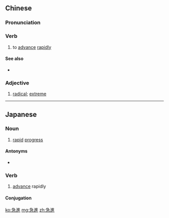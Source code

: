 {{also|急进}}
==Chinese==
{{zh-forms|s=急进}}

===Pronunciation===
{{zh-pron
|m=jíjìn
|c=gap1 zeon3
|mn=kip-chìn
|cat=v,a
}}

===Verb===
{{zh-verb}}

# to [[advance]] [[rapidly]]

====See also====
* {{zh-l|漸進}}

===Adjective===
{{zh-adj}}

# [[radical]]; [[extreme]]

----

==Japanese==
{{ja-kanjitab|きゅう|しん|yomi=on}}

===Noun===
{{ja-noun|きゅうしん}}

# [[rapid]] [[progress]]

====Antonyms====
* {{ja-r|漸進|ぜんしん}}

===Verb===
{{ja-verb-suru|tr=intrans|きゅうしん}}

# [[advance]] rapidly
#: {{ja-usex|急進する高齢化社会|きゅうしん する こうれいか しゃかい|rapidly ageing society}}

====Conjugation====
{{ja-suru|きゅうしん}}

[[ko:急進]]
[[mg:急進]]
[[zh:急進]]